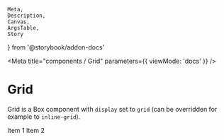 	Meta,
	Description,
	Canvas,
	ArgsTable,
	Story
} from '@storybook/addon-docs'


<Meta
	title="components / Grid"
	parameters={{
		viewMode: 'docs'
	}}
/>

# Grid

Grid is a <LinkTo kind="components / Box">Box</LinkTo> component with `display` set to `grid` (can be overridden for example to `inline-grid`).

<Canvas withSource="open">
	<Story name="Grid">
		<Grid gridTemplateColumns="1fr 1fr" gridGap="20px">
			<Box>Item 1</Box>
			<Box>Item 2</Box>
		</Grid>
	</Story>
</Canvas>
